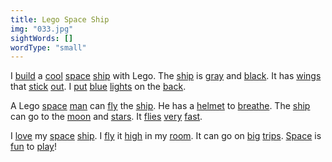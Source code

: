 ```yaml
---
title: Lego Space Ship
img: "033.jpg"
sightWords: []
wordType: "small"
---
```


I <u>build</u> a <u>cool</u> <u>space</u> <u>ship</u> with Lego. The <u>ship</u> is <u>gray</u> and <u>black</u>. It has <u>wings</u> that <u>stick</u> <u>out</u>. I <u>put</u> <u>blue</u> <u>lights</u> on the <u>back</u>.

A Lego <u>space</u> <u>man</u> can <u>fly</u> the <u>ship</u>. He has a <u>helmet</u> to <u>breathe</u>. The <u>ship</u> can go to the <u>moon</u> and <u>stars</u>. It <u>flies</u> <u>very</u> <u>fast</u>.

I <u>love</u> my <u>space</u> <u>ship</u>. I <u>fly</u> it <u>high</u> in my <u>room</u>. It can go on <u>big</u> <u>trips</u>. <u>Space</u> is <u>fun</u> to <u>play</u>!